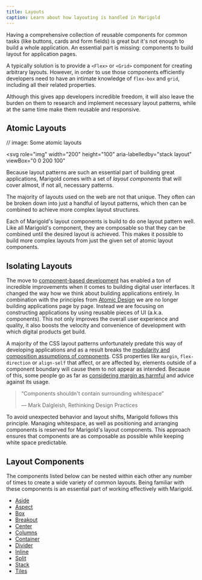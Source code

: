 ```yaml
---
title: Layouts
caption: Learn about how layouting is handled in Marigold
---
```


Having a comprehensive collection of reusable components for common tasks (like buttons, cards and form fields) is great but it's not enough to build a whole application. An essential part is missing: components to build layout for application pages.

A typically solution is to provide a `<Flex>` or `<Grid>` component for creating arbitrary layouts. However, in order to use those components efficiently developers need to have an intimate knowledge of `flex-box` and `grid`, including all their related properties.

Although this gives app developers incredible freedom, it will also leave the burden on them to research and implement necessary layout patterns, while at the same time make them reusable and responsive.

## Atomic Layouts

// image: Some atomic layouts

<svg
  role="img"
  width="200"
  height="100"
  aria-labelledby="stack layout"
  viewBox="0 0 200 100"
>
  <rect x="0" y="0" rx="10" ry="10" width="200" height="25" />
  <rect x="0" y="35" rx="10" ry="10" width="200" height="25" />
  <rect x="0" y="75" rx="10" ry="10" width="200" height="25" />
</svg>

Because layout patterns are such an essential part of building great applications, Marigold comes with a set of _layout components_ that will cover almost, if not all, necessary patterns.

The majority of layouts used on the web are not that unique. They often can be broken down into just a handful of layout patterns, which then can be combined to achieve more complex layout structures.

Each of Marigold's layout components is build to do one layout pattern well. Like all Marigold's component, they are composable so that they can be combined until the desired layout is achieved. This makes it possible to build more complex layouts from just the given set of atomic layout components.

## Isolating Layouts

The move to [component-based development](https://www.componentdriven.org/) has enabled a ton of incredible improvements when it comes to building digital user interfaces. It changed the way how we think about building applications entirely. In combination with the principles from [Atomic Design](https://atomicdesign.bradfrost.com/) we are no longer building applications page by page. Instead we are focusing on constructing applications by using reusable pieces of UI (a.k.a. components). This not only improves the overall user experience and quality, it also boosts the velocity and convenience of development with which digital products get build.

A majority of the CSS layout patterns unfortunately predate this way of developing applications and as a result breaks the [modularity and composition assumptions of components](https://addyosmani.com/first/). CSS properties like `margin`, `flex-direction` or `align-self` that affect, or are affected by, elements outside of a component boundary will cause them to not appear as intended. Because of this, some people go as far as [considering margin as harmful](https://mxstbr.com/thoughts/margin/) and advice against its usage.

> “Components shouldn't contain surrounding whitespace”
>
> — Mark Dalgleish, Rethinking Design Practices

To avoid unexpected behavior and layout shifts, Marigold follows this principle. Managing whitespace, as well as positioning and arranging components is reserved for Marigold's layout components. This approach ensures that components are as composable as possible while keeping white space predictable.

## Layout Components

The components listed below can be nested within each other any number of times to create a wide variety of common layouts. Being familiar with these components is an essential part of working effectively with Marigold.

- [Aside](../components/aside)
- [Aspect](../components/aspect)
- [Box](../components/box)
- [Breakout](../components/breakout)
- [Center](../components/center)
- [Columns](../components/columns)
- [Container](../components/container)
- [Divider](../components/divider)
- [Inline](../components/inline)
- [Split](../components/split)
- [Stack](../components/stack)
- [Tiles](../components/tiles)

